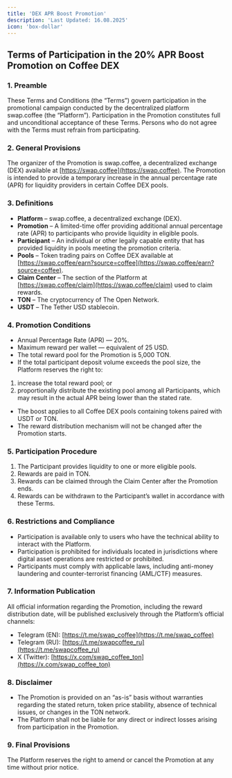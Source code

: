 ```yaml
---
title: 'DEX APR Boost Promotion'
description: 'Last Updated: 16.08.2025'
icon: 'box-dollar'
---
```


## Terms of Participation in the 20% APR Boost Promotion on Coffee DEX

### 1. Preamble
These Terms and Conditions (the “Terms”) govern participation in the promotional campaign conducted by the decentralized platform swap.coffee (the “Platform”). Participation in the Promotion constitutes full and unconditional acceptance of these Terms. Persons who do not agree with the Terms must refrain from participating.

### 2. General Provisions
The organizer of the Promotion is swap.coffee, a decentralized exchange (DEX) available at [https://swap.coffee](https://swap.coffee). The Promotion is intended to provide a temporary increase in the annual percentage rate (APR) for liquidity providers in certain Coffee DEX pools.

### 3. Definitions
- **Platform** – swap.coffee, a decentralized exchange (DEX).
- **Promotion** – A limited-time offer providing additional annual percentage rate (APR) to participants who provide liquidity in eligible pools.
- **Participant** – An individual or other legally capable entity that has provided liquidity in pools meeting the promotion criteria.
- **Pools** – Token trading pairs on Coffee DEX available at [https://swap.coffee/earn?source=coffee](https://swap.coffee/earn?source=coffee).
- **Claim Center** – The section of the Platform at [https://swap.coffee/claim](https://swap.coffee/claim) used to claim rewards.
- **TON** – The cryptocurrency of The Open Network.
- **USDT** – The Tether USD stablecoin.

### 4. Promotion Conditions
- Annual Percentage Rate (APR) — 20%.
- Maximum reward per wallet — equivalent of 25 USD.
- The total reward pool for the Promotion is 5,000 TON.
- If the total participant deposit volume exceeds the pool size, the Platform reserves the right to:
1) increase the total reward pool; or
2) proportionally distribute the existing pool among all Participants, which may result in the actual APR being lower than the stated rate.
- The boost applies to all Coffee DEX pools containing tokens paired with USDT or TON.
- The reward distribution mechanism will not be changed after the Promotion starts.

### 5. Participation Procedure
1. The Participant provides liquidity to one or more eligible pools.
2. Rewards are paid in TON.
3. Rewards can be claimed through the Claim Center after the Promotion ends.
4. Rewards can be withdrawn to the Participant’s wallet in accordance with these Terms.

### 6. Restrictions and Compliance
- Participation is available only to users who have the technical ability to interact with the Platform.
- Participation is prohibited for individuals located in jurisdictions where digital asset operations are restricted or prohibited.
- Participants must comply with applicable laws, including anti-money laundering and counter-terrorist financing (AML/CTF) measures.

### 7. Information Publication
All official information regarding the Promotion, including the reward distribution date, will be published exclusively through the Platform’s official channels:
- Telegram (EN): [https://t.me/swap_coffee](https://t.me/swap_coffee)
- Telegram (RU): [https://t.me/swapcoffee_ru](https://t.me/swapcoffee_ru)
- X (Twitter): [https://x.com/swap_coffee_ton](https://x.com/swap_coffee_ton)

### 8. Disclaimer
- The Promotion is provided on an “as-is” basis without warranties regarding the stated return, token price stability, absence of technical issues, or changes in the TON network.
- The Platform shall not be liable for any direct or indirect losses arising from participation in the Promotion.

### 9. Final Provisions
The Platform reserves the right to amend or cancel the Promotion at any time without prior notice.


